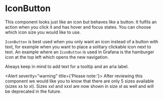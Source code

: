 
<Meta title="MDX|IconButton" component={IconButton} />

# IconButton

This component looks just like an icon but behaves like a button. It fulfils an action when you click it and has hover and focus states. You can choose which icon size you would like to use.

`IconButton` is best used when you only want an icon instead of a button with text, for example when you want to place a solitary clickable icon next to text. An example where an `IconButton` is used in Grafana is the hamburger icon at the top left which opens the new navigation.

Always keep in mind to add text for a tooltip and an aria label.

<Alert severity="warning" title={'Please note:'}>
  After reviewing this component we would like you to know that there are only 5 sizes available (sizes xs to xl). Sizes
  xxl and xxxl are now shown in size xl as well and will be deprecated in the future.
</Alert>

<Props of={IconButton} />
